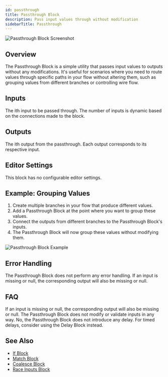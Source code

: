 ```yaml
---
id: passthrough
title: Passthrough Block
description: Pass input values through without modification
sidebarTitle: Passthrough
---
```


![Passthrough Block Screenshot](./assets/passthrough-block.png)

## Overview

The Passthrough Block is a simple utility that passes input values to outputs without any modifications. It's useful for scenarios where you need to route values through specific paths in your flow without altering them, such as grouping values from different branches or controlling wire flow.

## Inputs

<ParamField path="Input [i]" type="any">
  The ith input to be passed through. The number of inputs is dynamic based on the connections made to the block.
</ParamField>

## Outputs

<ResponseField name="Output [i]" type="any">
  The ith output from the passthrough. Each output corresponds to its respective input.
</ResponseField>

## Editor Settings

This block has no configurable editor settings.

## Example: Grouping Values

1. Create multiple branches in your flow that produce different values.
2. Add a Passthrough Block at the point where you want to group these values.
3. Connect the outputs from different branches to the Passthrough Block's inputs.
4. The Passthrough Block will now group these values without modifying them.

<Frame>
  <img src="./assets/passthrough-block-example.png" alt="Passthrough Block Example" />
</Frame>

## Error Handling

The Passthrough Block does not perform any error handling. If an input is missing or null, the corresponding output will also be missing or null.

## FAQ

<AccordionGroup>
  <Accordion title="What happens if an input is missing or null?">
    If an input is missing or null, the corresponding output will also be missing or null. The Passthrough Block does not modify or validate inputs in any way.
  </Accordion>

  <Accordion title="Can the Passthrough Block be used to delay execution?">
    No, the Passthrough Block does not introduce any delay. For timed delays, consider using the Delay Block instead.
  </Accordion>
</AccordionGroup>

## See Also

- [If Block](/block-reference/logic/if)
- [Match Block](/block-reference/logic/match)
- [Coalesce Block](/block-reference/logic/coalesce)
- [Race Inputs Block](/block-reference/logic/race-inputs)

